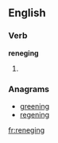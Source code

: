 
==English==

===Verb===
'''reneging'''

# {{present participle of|[[renege]]}}

===Anagrams===
* [[greening#English|greening]]
* [[regening#English|regening]]

[[fr:reneging]]